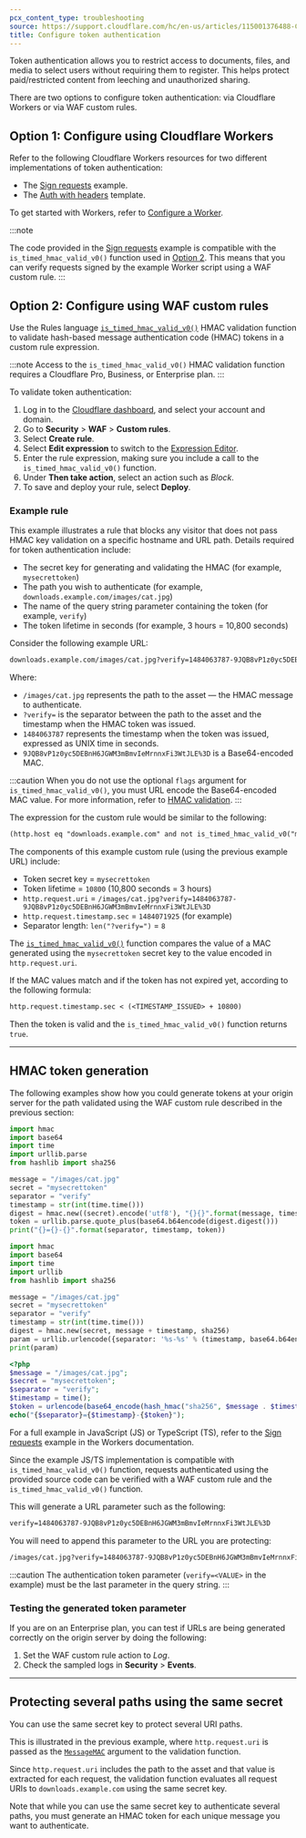```yaml
---
pcx_content_type: troubleshooting
source: https://support.cloudflare.com/hc/en-us/articles/115001376488-Configuring-Token-Authentication
title: Configure token authentication
---
```



Token authentication allows you to restrict access to documents, files, and media to select users without requiring them to register. This helps protect paid/restricted content from leeching and unauthorized sharing.

There are two options to configure token authentication: via Cloudflare Workers or via WAF custom rules.

## Option 1: Configure using Cloudflare Workers

Refer to the following Cloudflare Workers resources for two different implementations of token authentication:

- The [Sign requests](/workers/examples/signing-requests/) example.
- The [Auth with headers](/workers/examples/auth-with-headers/) template.

To get started with Workers, refer to [Configure a Worker](/workers/get-started/quickstarts/).

:::note

The code provided in the [Sign requests](/workers/examples/signing-requests/) example is compatible with the `is_timed_hmac_valid_v0()` function used in [Option 2](#option-2-configure-using-waf-custom-rules). This means that you can verify requests signed by the example Worker script using a WAF custom rule.
:::

## Option 2: Configure using WAF custom rules

Use the Rules language [`is_timed_hmac_valid_v0()`](/ruleset-engine/rules-language/functions/#hmac-validation) HMAC validation function to validate hash-based message authentication code (HMAC) tokens in a custom rule expression.

:::note
Access to the `is_timed_hmac_valid_v0()` HMAC validation function requires a Cloudflare Pro, Business, or Enterprise plan.
:::

To validate token authentication:

1. Log in to the [Cloudflare dashboard](https://dash.cloudflare.com), and select your account and domain.
2. Go to **Security** > **WAF** > **Custom rules**.
3. Select **Create rule**.
4. Select **Edit expression** to switch to the [Expression Editor](/ruleset-engine/rules-language/expressions/edit-expressions/#expression-editor).
5. Enter the rule expression, making sure you include a call to the `is_timed_hmac_valid_v0()` function.
6. Under **Then take action**, select an action such as _Block_.
7. To save and deploy your rule, select **Deploy**.

### Example rule

This example illustrates a rule that blocks any visitor that does not pass HMAC key validation on a specific hostname and URL path. Details required for token authentication include:

- The secret key for generating and validating the HMAC (for example, `mysecrettoken`)
- The path you wish to authenticate (for example, `downloads.example.com/images/cat.jpg`)
- The name of the query string parameter containing the token (for example, `verify`)
- The token lifetime in seconds (for example, 3 hours = 10,800 seconds)

Consider the following example URL:

```txt
downloads.example.com/images/cat.jpg?verify=1484063787-9JQB8vP1z0yc5DEBnH6JGWM3mBmvIeMrnnxFi3WtJLE%3D
```

Where:

- `/images/cat.jpg` represents the path to the asset — the HMAC message to authenticate.
- `?verify=` is the separator between the path to the asset and the timestamp when the HMAC token was issued.
- `1484063787` represents the timestamp when the token was issued, expressed as UNIX time in seconds.
- `9JQB8vP1z0yc5DEBnH6JGWM3mBmvIeMrnnxFi3WtJLE%3D` is a Base64-encoded MAC.

:::caution
When you do not use the optional `flags` argument for `is_timed_hmac_valid_v0()`, you must URL encode the Base64-encoded MAC value. For more information, refer to [HMAC validation](/ruleset-engine/rules-language/functions/#hmac-validation).
:::

The expression for the custom rule would be similar to the following:

```txt
(http.host eq "downloads.example.com" and not is_timed_hmac_valid_v0("mysecrettoken", http.request.uri, 10800, http.request.timestamp.sec, 8))
```

The components of this example custom rule (using the previous example URL) include:

- Token secret key = `mysecrettoken`
- Token lifetime = `10800` (10,800 seconds = 3 hours)
- `http.request.uri` = `/images/cat.jpg?verify=1484063787-9JQB8vP1z0yc5DEBnH6JGWM3mBmvIeMrnnxFi3WtJLE%3D`
- `http.request.timestamp.sec` = `1484071925` (for example)
- Separator length: `len("?verify=")` = `8`

The [`is_timed_hmac_valid_v0()`](/ruleset-engine/rules-language/functions/#hmac-validation) function compares the value of a MAC generated using the `mysecrettoken` secret key to the value encoded in `http.request.uri`.

If the MAC values match and if the token has not expired yet, according to the following formula:

```txt
http.request.timestamp.sec < (<TIMESTAMP_ISSUED> + 10800)
```

Then the token is valid and the `is_timed_hmac_valid_v0()` function returns `true`.

---

## HMAC token generation

The following examples show how you could generate tokens at your origin server for the path validated using the WAF custom rule described in the previous section:

<Tabs> <TabItem label="python 3.8">

```python
import hmac
import base64
import time
import urllib.parse
from hashlib import sha256

message = "/images/cat.jpg"
secret = "mysecrettoken"
separator = "verify"
timestamp = str(int(time.time()))
digest = hmac.new((secret).encode('utf8'), "{}{}".format(message, timestamp).encode('utf8'), sha256)
token = urllib.parse.quote_plus(base64.b64encode(digest.digest()))
print("{}={}-{}".format(separator, timestamp, token))
```

</TabItem> <TabItem label="python 2.7">

```python
import hmac
import base64
import time
import urllib
from hashlib import sha256

message = "/images/cat.jpg"
secret = "mysecrettoken"
separator = "verify"
timestamp = str(int(time.time()))
digest = hmac.new(secret, message + timestamp, sha256)
param = urllib.urlencode({separator: '%s-%s' % (timestamp, base64.b64encode(digest.digest()))})
print(param)
```

</TabItem> <TabItem label="php">

```php
<?php
$message = "/images/cat.jpg";
$secret = "mysecrettoken";
$separator = "verify";
$timestamp = time();
$token = urlencode(base64_encode(hash_hmac("sha256", $message . $timestamp, $secret, true)));
echo("{$separator}={$timestamp}-{$token}");
```

</TabItem> <TabItem label="workers">

For a full example in JavaScript (JS) or TypeScript (TS), refer to the [Sign requests](/workers/examples/signing-requests/) example in the Workers documentation.

Since the example JS/TS implementation is compatible with `is_timed_hmac_valid_v0()` function, requests authenticated using the provided source code can be verified with a WAF custom rule and the `is_timed_hmac_valid_v0()` function.

</TabItem> </Tabs>

This will generate a URL parameter such as the following:

```txt
verify=1484063787-9JQB8vP1z0yc5DEBnH6JGWM3mBmvIeMrnnxFi3WtJLE%3D
```

You will need to append this parameter to the URL you are protecting:

```txt
/images/cat.jpg?verify=1484063787-9JQB8vP1z0yc5DEBnH6JGWM3mBmvIeMrnnxFi3WtJLE%3D
```

:::caution
The authentication token parameter (`verify=<VALUE>` in the example) must be the last parameter in the query string.
:::

### Testing the generated token parameter

If you are on an Enterprise plan, you can test if URLs are being generated correctly on the origin server by doing the following:

1. Set the WAF custom rule action to _Log_.
2. Check the sampled logs in **Security** > **Events**.

---

## Protecting several paths using the same secret

You can use the same secret key to protect several URI paths.

This is illustrated in the previous example, where `http.request.uri` is passed as the [`MessageMAC`](/ruleset-engine/rules-language/functions/#messagemac) argument to the validation function.

Since `http.request.uri` includes the path to the asset and that value is extracted for each request, the validation function evaluates all request URIs to `downloads.example.com` using the same secret key.

Note that while you can use the same secret key to authenticate several paths, you must generate an HMAC token for each unique message you want to authenticate.
